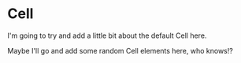 
<Anchor storyId="cell--empty" />

# Cell

I'm going to try and add a little bit about the default Cell here.

<Story id="cell--empty" />

<Preview>
  <Story id="cell--empty"></Story>
  <Story id="cell--element-filled"></Story>
  <Story id="cell--selected"></Story>
</Preview>

Maybe I'll go and add some random Cell elements here, who knows!?

<SudokuCell value="7" row="0" col="0" />

